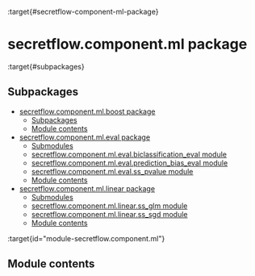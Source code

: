 :target{#secretflow-component-ml-package}

# secretflow\.component.ml package

:target{#subpackages}

## Subpackages

<TableOfContents>


  - [secretflow.component.ml.boost package](secretflow.component.ml.component.ml.boost.mdx)
    - [Subpackages](secretflow.component.ml.component.ml.boost.mdx#subpackages)
    - [Module contents](secretflow.component.ml.component.ml.boost.mdx#module-secretflow.component.ml.boost)
  - [secretflow.component.ml.eval package](secretflow.component.ml.component.ml.eval.mdx)
    - [Submodules](secretflow.component.ml.component.ml.eval.mdx#submodules)
    - [secretflow.component.ml.eval.biclassification\_eval module](secretflow.component.ml.component.ml.eval.mdx#module-secretflow.component.ml.eval.biclassification_eval)
    - [secretflow.component.ml.eval.prediction\_bias\_eval module](secretflow.component.ml.component.ml.eval.mdx#module-secretflow.component.ml.eval.prediction_bias_eval)
    - [secretflow.component.ml.eval.ss\_pvalue module](secretflow.component.ml.component.ml.eval.mdx#module-secretflow.component.ml.eval.ss_pvalue)
    - [Module contents](secretflow.component.ml.component.ml.eval.mdx#module-secretflow.component.ml.eval)
  - [secretflow.component.ml.linear package](secretflow.component.ml.component.ml.linear.mdx)
    - [Submodules](secretflow.component.ml.component.ml.linear.mdx#submodules)
    - [secretflow.component.ml.linear.ss\_glm module](secretflow.component.ml.component.ml.linear.mdx#module-secretflow.component.ml.linear.ss_glm)
    - [secretflow.component.ml.linear.ss\_sgd module](secretflow.component.ml.component.ml.linear.mdx#module-secretflow.component.ml.linear.ss_sgd)
    - [Module contents](secretflow.component.ml.component.ml.linear.mdx#module-secretflow.component.ml.linear)
</TableOfContents>

:target{id="module-secretflow.component.ml"}

## Module contents

